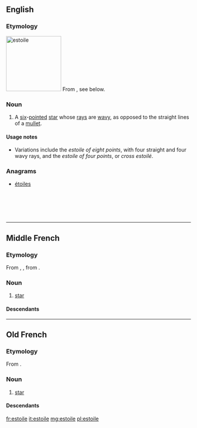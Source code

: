 ==English==

===Etymology===
[[Image:Héraldique meuble Estoile.svg|thumb|150px|estoile]]
From {{etyl|fro|en}}, see below.

===Noun===
{{en-noun}}

# {{label|en|heraldiccharge}} A [[six]]-[[pointed]] [[star]] whose [[rays]] are [[wavy]], as opposed to the straight lines of a [[mullet]].

====Usage notes====
* Variations include the ''estoile of eight points'', with four straight and four wavy rays, and the ''estoile of four points'', or ''cross estoilé''.

===Anagrams===
* [[étoiles#English|étoiles]]

<br />
<br />
<br />
<br />

----

==Middle French==

===Etymology===
From {{inh|frm|fro|estoile}}, {{m|fro|esteile}}, from {{inh|frm|la|stēlla}}.

===Noun===
{{frm-noun|f}}

# [[star]]

====Descendants====
{{etymtree|frm|la|stella}}
----

==Old French==

===Etymology===
From {{inh|fro|la|stēlla}}.

===Noun===
{{fro-noun|f}}

# [[star]]

====Descendants====
{{etymtree|fro|la|stella}}

[[fr:estoile]]
[[it:estoile]]
[[mg:estoile]]
[[pl:estoile]]